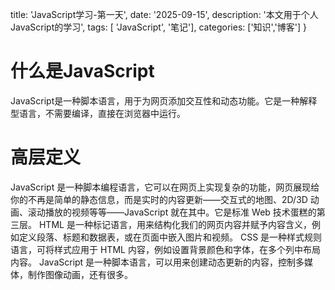   title: 'JavaScript学习-第一天',
  date: '2025-09-15',
  description: '本文用于个人JavaScript的学习',
  tags: [ 'JavaScript', '笔记'],
  categories: ['知识','博客']
}

# 什么是JavaScript
JavaScript是一种脚本语言，用于为网页添加交互性和动态功能。它是一种解释型语言，不需要编译，直接在浏览器中运行。
# 高层定义
JavaScript 是一种脚本编程语言，它可以在网页上实现复杂的功能，网页展现给你的不再是简单的静态信息，而是实时的内容更新——交互式的地图、2D/3D 动画、滚动播放的视频等等——JavaScript 就在其中。它是标准 Web 技术蛋糕的第三层。
HTML 是一种标记语言，用来结构化我们的网页内容并赋予内容含义，例如定义段落、标题和数据表，或在页面中嵌入图片和视频。
CSS 是一种样式规则语言，可将样式应用于 HTML 内容，例如设置背景颜色和字体，在多个列中布局内容。
JavaScript 是一种脚本语言，可以用来创建动态更新的内容，控制多媒体，制作图像动画，还有很多。

